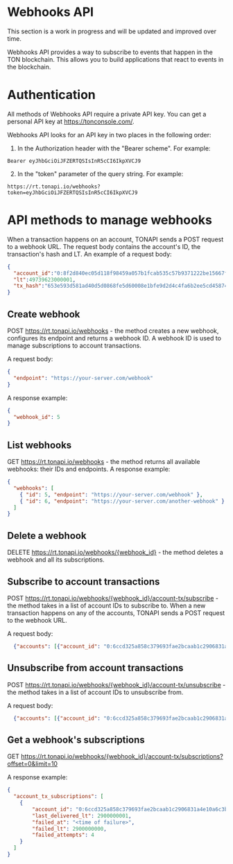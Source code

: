 
# Webhooks API

<Callout type="info" emoji="🔄">
  This section is a work in progress and will be updated and improved over time.
</Callout>

Webhooks API provides a way to subscribe to events that happen in the TON blockchain.
This allows you to build applications that react to events in the blockchain.


# Authentication
All methods of Webhooks API require a private API key.
You can get a personal API key at https://tonconsole.com/.

Webhooks API looks for an API key in two places in the following order:
1. In the Authorization header with the "Bearer scheme".
For example:
```
Bearer eyJhbGciOiJFZERTQSIsInR5cCI6IkpXVCJ9
```
2. In the "token" parameter of the query string.
For example:
```
https://rt.tonapi.io/webhooks?token=eyJhbGciOiJFZERTQSIsInR5cCI6IkpXVCJ9
```

# API methods to manage webhooks

When a transaction happens on an account, TONAPI sends a POST request to a webhook URL.
The request body contains the account's ID, the transaction's hash and LT.
An example of a request body:
```json
{
  "account_id":"0:8f2d840ec05d118f98459a057b1fcab535c57b9371222be15667fee932ceaf53",
  "lt":49739623000001,
  "tx_hash":"653e593d581ad40d5d0868fe5d60008e1bfe9d2d4c4fa6b2ee5cd458741d7b59"
}
```


## Create webhook

POST https://rt.tonapi.io/webhooks - the method creates a new webhook, configures its endpoint and returns a webhook ID.
A webhook ID is used to manage subscriptions to account transactions.

A request body:
```json
{
  "endpoint": "https://your-server.com/webhook"
}
```
A response example:
```json
{
  "webhook_id": 5
}
```

## List webhooks

GET https://rt.tonapi.io/webhooks - the method returns all available webhooks: their IDs and endpoints.
A response example:
```json
{
  "webhooks": [
    { "id": 5, "endpoint": "https://your-server.com/webhook" },
    { "id": 6, "endpoint": "https://your-server.com/another-webhook" }
  ]
}
```

## Delete a webhook
DELETE https://rt.tonapi.io/webhooks/{webhook_id} - the method deletes a webhook and all its subscriptions.

## Subscribe to account transactions

POST https://rt.tonapi.io/webhooks/{webhook_id}/account-tx/subscribe - the method takes in a list of account IDs to subscribe to. When a new transaction happens on any of the accounts,
TONAPI sends a POST request to the webhook URL.

A request body:
```json
  {"accounts": [{"account_id": "0:6ccd325a858c379693fae2bcaab1c2906831a4e10a6c3bb44ee8b615bca1d220"}]}
```

## Unsubscribe from account transactions
POST https://rt.tonapi.io/webhooks/{webhook_id}/account-tx/unsubscribe - the method takes in a list of account IDs to unsubscribe from.

A request body:
```json
  {"accounts": [{"account_id": "0:6ccd325a858c379693fae2bcaab1c2906831a4e10a6c3bb44ee8b615bca1d220"}]}
```

## Get a webhook's subscriptions
GET https://rt.tonapi.io/webhooks/{webhook_id}/account-tx/subscriptions?offset=0&limit=10

A response example:
```json
{
  "account_tx_subscriptions": [
    {
        "account_id": "0:6ccd325a858c379693fae2bcaab1c2906831a4e10a6c3bb44ee8b615bca1d220",
        "last_delivered_lt": 2900000001,
        "failed_at": "<time of failure>",
        "failed_lt": 2900000000,
        "failed_attempts": 4
    }
  ]
}
```
